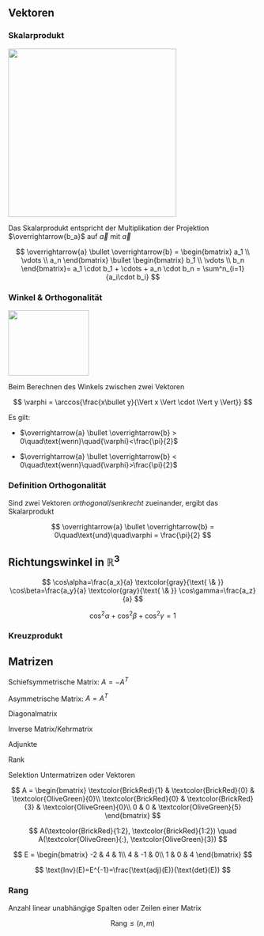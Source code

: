 ## Vektoren

### Skalarprodukt

![](images/skalarprodukt.png){fig-align="center" width="9cm"}

Das Skalarprodukt entspricht der Multiplikation der Projektion $\overrightarrow{b_a}$ auf $\overrightarrow{a}$ mit $\overrightarrow{a}$

$$ \overrightarrow{a} \bullet \overrightarrow{b} = \begin{bmatrix} a_1 \\ \vdots \\ a_n \end{bmatrix} \bullet \begin{bmatrix} b_1 \\ \vdots \\ b_n \end{bmatrix}= a_1 \cdot b_1 + \cdots + a_n \cdot b_n = \sum^n_{i=1}{a_i\cdot b_i} $$

### 

### Winkel & Orthogonalität

![](images/winkel.png){fig-align="center" width="4.3cm" height="3.5cm"}

Beim Berechnen des Winkels zwischen zwei Vektoren

$$ \varphi = \arccos{\frac{x\bullet y}{\Vert x \Vert \cdot \Vert y \Vert}} $$

Es gilt:

-   $\overrightarrow{a} \bullet \overrightarrow{b} > 0\quad\text{wenn}\quad{\varphi}<\frac{\pi}{2}$

-   $\overrightarrow{a} \bullet \overrightarrow{b} < 0\quad\text{wenn}\quad{\varphi}>\frac{\pi}{2}$

::: callout-important
### Definition Orthogonalität

Sind zwei Vektoren *orthogonal*/*senkrecht* zueinander, ergibt das Skalarprodukt

$$ \overrightarrow{a} \bullet \overrightarrow{b} = 0\quad\text{und}\quad\varphi = \frac{\pi}{2} $$
:::

`\vspace{2mm}`{=latex}

::: callout-note
## Richtungswinkel in $\mathbb{R}^3$

$$ \cos\alpha=\frac{a_x}{a} \textcolor{gray}{\text{ \& }} \cos\beta=\frac{a_y}{a} \textcolor{gray}{\text{ \& }} \cos\gamma=\frac{a_z}{a} $$

$$ \cos^2\alpha + \cos^2\beta + \cos^2\gamma = 1 $$
:::

### Kreuzprodukt

## Matrizen

Schiefsymmetrische Matrix: $A=-A^T$

Asymmetrische Matrix: $A=A^T$

Diagonalmatrix

Inverse Matrix/Kehrmatrix

Adjunkte

Rank

Selektion Untermatrizen oder Vektoren

$$
A = \begin{bmatrix}
\textcolor{BrickRed}{1} & \textcolor{BrickRed}{0} & \textcolor{OliveGreen}{0}\\
\textcolor{BrickRed}{0} & \textcolor{BrickRed}{3} & \textcolor{OliveGreen}{0}\\
0 & 0 & \textcolor{OliveGreen}{5}
\end{bmatrix}
$$

$$
A(\textcolor{BrickRed}{1:2}, \textcolor{BrickRed}{1:2}) \quad A(\textcolor{OliveGreen}{:}, \textcolor{OliveGreen}{3})
$$

$$
E = \begin{bmatrix}
-2 & 4 & 1\\
4 & -1 & 0\\
1 & 0 & 4
\end{bmatrix}
$$

$$
\text{Inv}(E)=E^{-1}=\frac{\text{adj}(E)}{\text{det}(E)}
$$

### Rang

Anzahl linear unabhängige Spalten oder Zeilen einer Matrix

$$
\text{Rang}\leq (n,m)
$$